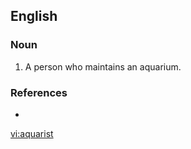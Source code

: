==English==

===Noun===
{{en-noun}}

# A person who maintains an aquarium.

===References===
* {{R:Dictionary.com}}

[[vi:aquarist]]